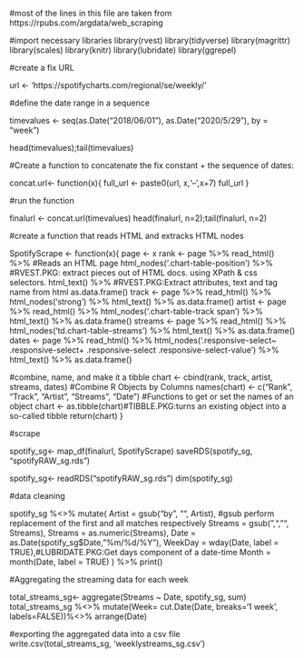 #most of the lines in this file are taken from https://rpubs.com/argdata/web_scraping

#import necessary libraries
library(rvest)
library(tidyverse)
library(magrittr)
library(scales)
library(knitr)
library(lubridate)
library(ggrepel)

#create a fix URL

url <- 'https://spotifycharts.com/regional/se/weekly/'

#define the date range in a sequence

timevalues <- seq(as.Date("2018/06/01"), as.Date("2020/5/29"), by = "week")

head(timevalues);tail(timevalues)

#Create a function to concatenate the fix constant + the sequence of dates:

concat.url<- function(x){
 full_url <- paste0(url, x,'--',x+7)
 full_url
}

#run the function

finalurl <- concat.url(timevalues)
head(finalurl, n=2);tail(finalurl, n=2)


#create a function that reads HTML and extracks HTML nodes

SpotifyScrape <- function(x){
  page <- x
  rank <- page %>%
    read_html() %>% #Reads an HTML page
    html_nodes('.chart-table-position') %>% #RVEST.PKG: extract pieces out of HTML docs. using XPath & css selectors.
    html_text() %>% #RVEST.PKG:Extract attributes, text and tag name from html
    as.data.frame()
  track <- page %>% 
    read_html() %>% 
    html_nodes('strong') %>% 
    html_text() %>% 
    as.data.frame()
  artist <- page %>% 
    read_html() %>% 
    html_nodes('.chart-table-track span') %>% 
    html_text() %>% 
    as.data.frame()
  streams <- page %>% 
    read_html() %>% 
    html_nodes('td.chart-table-streams') %>% 
    html_text() %>% 
    as.data.frame()
  dates <- page %>% 
    read_html() %>% 
    html_nodes('.responsive-select~ .responsive-select+ .responsive-select .responsive-select-value') %>%
    html_text() %>% 
    as.data.frame()

#combine, name, and make it a tibble
  chart <- cbind(rank, track, artist, streams, dates) #Combine R Objects by Columns
  names(chart) <- c("Rank", "Track", "Artist", "Streams", "Date") #Functions to get or set the names of an object
  chart <- as.tibble(chart)#TIBBLE.PKG:turns an existing object into a so-called tibble
 return(chart) 
}
 
#scrape

spotify_sg<- map_df(finalurl, SpotifyScrape) 
saveRDS(spotify_sg, "spotifyRAW_sg.rds")


spotify_sg<- readRDS("spotifyRAW_sg.rds")
dim(spotify_sg)


#data cleaning

spotify_sg %<>% 
  mutate( Artist = gsub("by ", "", Artist), #gsub perform replacement of the first and all matches respectively
          Streams = gsub(",", "", Streams), 
          Streams = as.numeric(Streams), 
          Date = as.Date(spotify_sg$Date, "%m/%d/%Y"),
          WeekDay = wday(Date, label = TRUE),#LUBRIDATE.PKG:Get days component of a date-time
          Month = month(Date, label = TRUE)
          ) %>% 
  print()
  

#Aggregating the streaming data for each week


total_streams_sg<- aggregate(Streams ~ Date, spotify_sg, sum)
total_streams_sg %<>%
  mutate(Week= cut.Date(Date, breaks='1 week', labels=FALSE))%<>%
  arrange(Date)

#exporting the aggregated data into a csv file  
write.csv(total_streams_sg, 'weeklystreams_sg.csv')